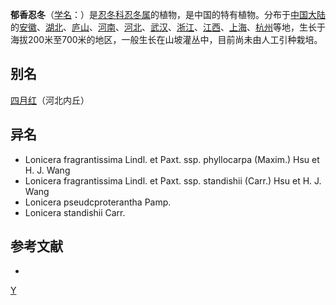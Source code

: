 {{Speciesbox 
| genus = Lonicera
| species = fragrantissima
| image = Wohlriechende_Heckenkirsche,_Passau.jpg
| authority = Lindl. et Paxt.
| subdivision_ranks =[[亚种|亚种]]
| subdivision =
* 郁香忍冬 ''L. f.'' subsp. ''fragrantissima''
* [[苦糖果|苦糖果]] ''L. f.'' subsp. ''standishii''
* [[樱桃忍冬|樱桃忍冬]] ''L. f.'' subsp. ''phyllocarpa''
}}

'''郁香忍冬'''（[[学名|学名]]：{{lang|la|''Lonicera fragrantissima''}}）是[[忍冬科|忍冬科]][[忍冬属|忍冬属]]的植物，是中国的特有植物。分布于[[中国大陆|中国大陆]]的[[安徽|安徽]]、[[湖北|湖北]]、[[庐山|庐山]]、[[河南|河南]]、[[河北|河北]]、[[武汉|武汉]]、[[浙江|浙江]]、[[江西|江西]]、[[上海|上海]]、[[杭州|杭州]]等地，生长于海拔200米至700米的地区，一般生长在山坡灌丛中，目前尚未由人工引种栽培。

== 别名 ==
[[四月红|四月红]]（河北内丘）

== 异名 ==
* Lonicera fragrantissima Lindl. et Paxt. ssp. phyllocarpa (Maxim.) Hsu et H. J. Wang
* Lonicera fragrantissima Lindl. et Paxt. ssp. standishii (Carr.) Hsu et H. J. Wang
* Lonicera pseudcproterantha Pamp.
* Lonicera standishii Carr.

== 参考文献 ==
<div class="references-small">
* {{cite web| url =http://www.bioinfo.cn/db05/KmzwSpecies.php?action=view&id=2401| title =郁香忍冬（原亚种）| work =《中国高等植物数据库全库》| publisher =中国科学院微生物研究所| author =昆明植物研究所| accessdate =2009-02-23| deadurl =yes| archiveurl =https://web.archive.org/web/20160305064628/http://www.bioinfo.cn/db05/KmzwSpecies.php?action=view&id=2401| archivedate =2016-03-05}}
</div>
{{Taxonbar|from=Q159652}}

[[Category:忍冬属|Y]]